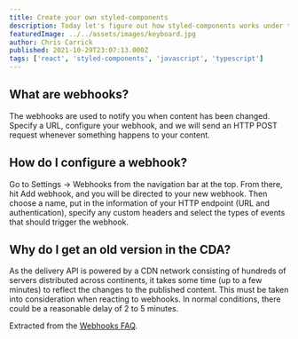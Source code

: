 ```yaml
---
title: Create your own styled-components
description: Today let's figure out how styled-components works under the hood and then build our own.
featuredImage: ../../assets/images/keyboard.jpg
author: Chris Carrick
published: 2021-10-29T23:07:13.000Z
tags: ['react', 'styled-components', 'javascript', 'typescript']
---
```


## What are webhooks?

The webhooks are used to notify you when content has been changed. Specify a URL, configure your webhook, and we will send an HTTP POST request whenever something happens to your content.

## How do I configure a webhook?

Go to Settings → Webhooks from the navigation bar at the top. From there, hit Add webhook, and you will be directed to your new webhook. Then choose a name, put in the information of your HTTP endpoint (URL and authentication), specify any custom headers and select the types of events that should trigger the webhook.

## Why do I get an old version in the CDA?

As the delivery API is powered by a CDN network consisting of hundreds of servers distributed across continents, it takes some time (up to a few minutes) to reflect the changes to the published content. This must be taken into consideration when reacting to webhooks. In normal conditions, there could be a reasonable delay of 2 to 5 minutes.

Extracted from the [Webhooks FAQ](https://www.contentful.com/faq/webhooks/ 'Webhooks FAQ').
